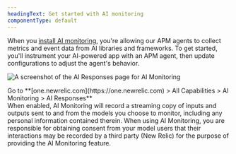 ```yaml
---
headingText: Get started with AI monitoring
componentType: default
---
```


When you [install AI monitoring](/docs/ai-monitoring/intro-to-ai-monitoring), you're allowing our APM agents to collect metrics and event data from AI libraries and frameworks. To get started, you'll instrument your AI-powered app with an APM agent, then update configurations to adjust the agent's behavior.

<img
  title="AI Responses page for AIM"
  alt="A screenshot of the AI Responses page for AI Monitoring"
  src="/images/ai_screenshot-full_intro-ai-ui.webp"
/>

<figcaption>
  Go to **[one.newrelic.com](https://one.newrelic.com) > All Capabilities > AI Monitoring > AI Responses**
</figcaption>

<Callout variant="important">
  When enabled, AI Monitoring will record a streaming copy of inputs and outputs sent to and from the models you choose to monitor, including any personal information contained therein. When using AI Monitoring, you are responsible for obtaining consent from your model users that their interactions may be recorded by a third party (New Relic) for the purpose of providing the AI Monitoring feature.
</Callout>
